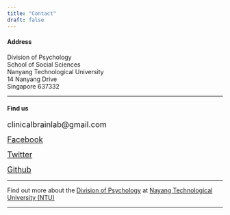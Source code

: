 ```yaml
---
title: "Contact"
draft: false
---
```


#### Address <br />
Division of Psychology <br />
School of Social Sciences <br />
Nanyang Technological University <br />
14 Nanyang Drive <br />
Singapore 637332 <br />

*** 

#### Find us <br />

<i class='far fa-envelope' style='font-size:35px'></i><font size="4"> clinicalbrainlab@gmail.com </font>

<i class='fab fa-facebook-square' style='font-size:35px;color:#3b5998'></i> 
<font size="4">[Facebook](https://www.facebook.com/Clinical-Brain-Lab-1025744954121571/)</font>

<i class='fab fa-twitter-square' style='font-size:35px; color:#00aced'></i> <font size="4">[Twitter](https://twitter.com/cblntu)</font>

<i class='fab fa-github' style='font-size:35px'></i> <font size="4">[Github](https://github.com/ClinicalBrainLab)</font>

*** 

Find out more about the [Division of Psychology](http://www.sss.ntu.edu.sg/Programmes/psychology/Pages/Home.aspx) at [Nayang Technological University (NTU)](https://www.ntu.edu.sg/Pages/home.aspx)

***

